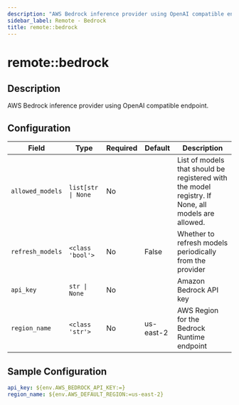 ```yaml
---
description: "AWS Bedrock inference provider using OpenAI compatible endpoint."
sidebar_label: Remote - Bedrock
title: remote::bedrock
---
```


# remote::bedrock

## Description

AWS Bedrock inference provider using OpenAI compatible endpoint.

## Configuration

| Field | Type | Required | Default | Description |
|-------|------|----------|---------|-------------|
| `allowed_models` | `list[str \| None` | No |  | List of models that should be registered with the model registry. If None, all models are allowed. |
| `refresh_models` | `<class 'bool'>` | No | False | Whether to refresh models periodically from the provider |
| `api_key` | `str \| None` | No |  | Amazon Bedrock API key |
| `region_name` | `<class 'str'>` | No | us-east-2 | AWS Region for the Bedrock Runtime endpoint |

## Sample Configuration

```yaml
api_key: ${env.AWS_BEDROCK_API_KEY:=}
region_name: ${env.AWS_DEFAULT_REGION:=us-east-2}
```
